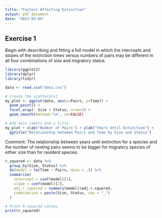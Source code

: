 ```yaml
---
title: "Factors Affecting Extinction"
output: pdf_document
date: "2023-03-04"
---
```


## Exercise 1
Begin with describing and fitting a full model in which the intercepts and
slopes of the extinction times versus numbers of pairs may be different in all
four combinations of size and migratory status.

```r
library(ggplot2)
library(dplyr)
library(tidyr)

data <- read.csv("data.csv")

# Create the scatterplot
my_plot <- ggplot(data, aes(x=Pairs, y=Time)) +
  geom_point() +
  facet_wrap(~ Size + Status, nrow=2) +
  geom_smooth(method="lm", se=FALSE)

# Add axis labels and a title
my_plot + xlab("Number of Pairs") + ylab("Years Until Extinction") +
  ggtitle("Relationship between Pairs and Time by Size and Status")
```
Comment: The relationship between years until extinction for a species
and the number of nesting pairs seems to be bigger for migratory species of 
either size than for resident species.

```r
r_squared <- data %>% 
  group_by(Size, Status) %>% 
  do(model = lm(Time ~ Pairs, data = .)) %>% 
  summarise(
    intercept = coef(model)[1],
    slope = coef(model)[2],
    adj_r_squared = summary(model)$adj.r.squared,
    combination = paste(Size, Status, sep = "_")
  )

# Print R-squared values
print(r_squared)
```